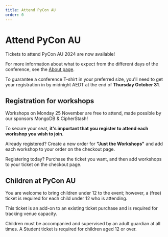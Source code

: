 ```yaml
---
title: Attend PyCon AU
order: 0
---
```



# Attend PyCon AU

Tickets to attend PyCon AU 2024 are now available!

<PurchaseButton />

For more information about what to expect from the different days of the conference, see the [About page](/about/).

To guarantee a conference T-shirt in your preferred size, you'll need to get your registration in by midnight AEDT at the end of **Thursday October 31**.

## Registration for workshops

Workshops on Monday 25 November are free to attend, made possible by our sponsors MongoDB & CipherStash!

To secure your seat, **it's important that you register to attend each workshop you wish to join**.

Already registered? Create a new order for **"Just the Workshops"** and add each workshop to your order on the checkout page.

Registering today? Purchase the ticket you want, and then add workshops to your ticket on the checkout page.


## Children at PyCon AU

You are welcome to bring children under 12 to the event; however, a (free) ticket is required for each child under 12 who is attending. 

This ticket is an add-on to an existing ticket purchase and is required for tracking venue capacity. 

Children must be accompanied and supervised by an adult guardian at all times. A Student ticket is required for children aged 12 or over.

